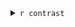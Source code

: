 

<details>
  <summary>`r contrast`</summary>


```r


diff.plots <- DiffAnal.plot(dataset.SE, hypothesis=contrast, Adj.pvalue.cutoff = dataset.SE@metadata[["DiffExpAnal"]]$Adj.pvalue.cutoff)


diff.plots$Pvalue.hist

diff.plots$MA.plot

```


```r

  reactable(dataset.SE@metadata[["DiffExpAnal"]][["DEF"]][[contrast]],
            defaultPageSize = 6, searchable = TRUE, paginationType = "simple",
            columns = list(
              logFC = colDef(
                  style = function(value) {
                      color <- if (value >= 0) {
                        "#008000"
                      } else if (value < 0) {
                        "#e00000"
                      }
                      list(fontWeight = 600, color = color)
                  }
                )
              )
            )

  # DT::datatable(matrix())
  # cat(knitr::knit_print(
  #   DT::datatable(FlomicsMultiAssay@ExperimentList[[paste0(data,".filtred")]]@metadata[["DiffExpAnal"]][["DEF"]][[contrast]][1:100,]), width = "100%"))
  
```

</details>


